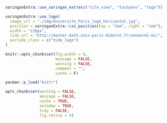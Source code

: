 
<style>
  .remark-slide-number {
    position: inherit;
  }

.remark-slide-number .progress-bar-container {
  position: absolute;
  bottom: 0;
  height: 4px;
  display: block;
  left: 0;
  right: 0;
}

.remark-slide-number .progress-bar {
  height: 100%;
  background-color: red;
}
</style>
  
  
```r
xaringanExtra::use_xaringan_extra(c("tile_view", "tachyons", "logo"))

xaringanExtra::use_logo(
  image_url = "./img/Universite_Paris_logo_horizontal.jpg",
  position = xaringanExtra::css_position(top = "1em", right = "1em"),
  width = "110px",
  link_url = "http://master.math.univ-paris-diderot.fr/annee/m1-mi/",
  exclude_class = c("hide_logo")
)

knitr::opts_chunk$set(fig.width = 6,
                      message = FALSE,
                      warning = FALSE,
                      comment = "",
                      cache = F)

pacman::p_load("knitr")

opts_chunk$set(warning = FALSE, 
               message = FALSE, 
               cache = TRUE, 
               autodep = TRUE, 
               tidy = FALSE, 
               fig.retina = 4)
````
